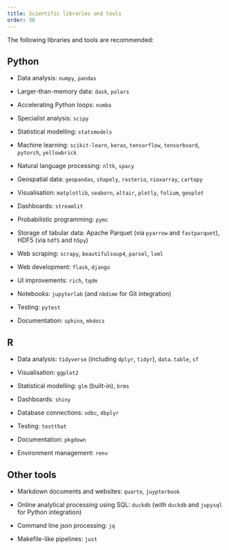 ```yaml
---
title: Scientific libraries and tools
order: 30
---
```


The following libraries and tools are recommended:

## Python

- Data analysis:
  `numpy`,
  `pandas`

- Larger-than-memory data:
  `dask`,
  `polars`

- Accelerating Python loops:
  `numba`

- Specialist analysis:
  `scipy`

- Statistical modelling:
  `statsmodels`

- Machine learning:
  `scikit-learn`,
  `keras`,
  `tensorflow`,
  `tensorboard`,
  `pytorch`,
  `yellowbrick`

- Natural language processing:
  `nltk`,
  `spacy`

- Geospatial data:
  `geopandas`,
  `shapely`,
  `rasterio`,
  `rioxarray`,
  `cartopy`

- Visualisation:
  `matplotlib`,
  `seaborn`,
  `altair`,
  `plotly`,
  `folium`,
  `geoplot`

- Dashboards:
  `streamlit`

- Probabilistic programming:
  `pymc`

- Storage of tabular data:
  Apache Parquet (via `pyarrow` and `fastparquet`),
  HDF5 (via `hdf5` and `h5py`)

- Web scraping:
  `scrapy`,
  `beautifulsoup4`,
  `parsel`,
  `lxml`

- Web development:
  `flask`,
  `django`

- UI improvements:
  `rich`,
  `tqdm`

- Notebooks:
  `jupyterlab`
  (and `nbdime` for Git integration)

- Testing:
  `pytest`

- Documentation:
  `sphinx`,
  `mkdocs`

## R

- Data analysis:
  `tidyverse` (including `dplyr`, `tidyr`),
  `data.table`,
  `sf`

- Visualisation:
  `ggplot2`

- Statistical modelling:
  `glm` (built-in),
  `brms`

- Dashboards:
  `shiny`

- Database connections:
  `odbc`,
  `dbplyr`

- Testing:
  `testthat`

- Documentation:
  `pkgdown`

- Environment management:
  `renv`

## Other tools

- Markdown documents and websites:
  `quarto`,
  `juypterbook`

- Online analytical processing using SQL:
  `duckdb`
  (with `duckdb` and `jupysql` for Python integration)

- Command line json processing:
  `jq`

- Makefile-like pipelines:
  `just`
